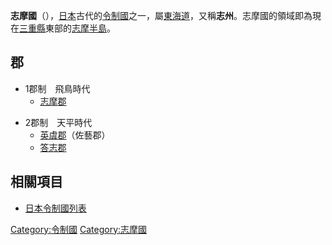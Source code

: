 {{japanese|image=Old Japan Shima.svg|width=300px|caption=志摩國在日本的位置|japanese=志摩国|kana=しまのくに|romaji=Shima no kuni}}
'''志摩國'''（{{jpn|j=志摩国|kyu=志摩國|hg=しまのくに|hgt=|rm=Shimanokuni|f=y}}），[[日本|日本]]古代的[[令制國|令制國]]之一，屬[[東海道|東海道]]，又稱'''志州'''。志摩國的領域即為現在[[三重縣|三重縣]]東部的[[志摩半島|志摩半島]]。

==郡==
*1郡制　飛鳥時代
**[[志摩郡_(志摩國)|志摩郡]]

*2郡制　天平時代
**[[英虞郡|英虞郡]]（佐藝郡）
**[[答志郡|答志郡]]

== 相關項目 ==
*[[日本令制國列表|日本令制國列表]]

{{志摩國的郡}}
{{日本令制國}}

{{DEFAULTSORT:Shima}}
[[Category:令制國|Category:令制國]]
[[Category:志摩國|Category:志摩國]]